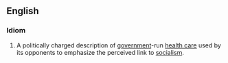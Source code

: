 {{wikipedia}}
==English==
===Idiom===
#{{US|politics}} A politically charged description of [[government]]-run [[health care]] used by its opponents to emphasize the perceived link to [[socialism]].